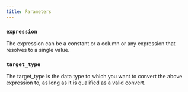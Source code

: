 ```yaml
---
title: Parameters
---
```


### `expression`

The expression can be a constant or a column or any expression that resolves to a single value.

### `target_type`

The target_type is the data type to which you want to convert the above expression to, as long as it is
qualified as a valid convert.


